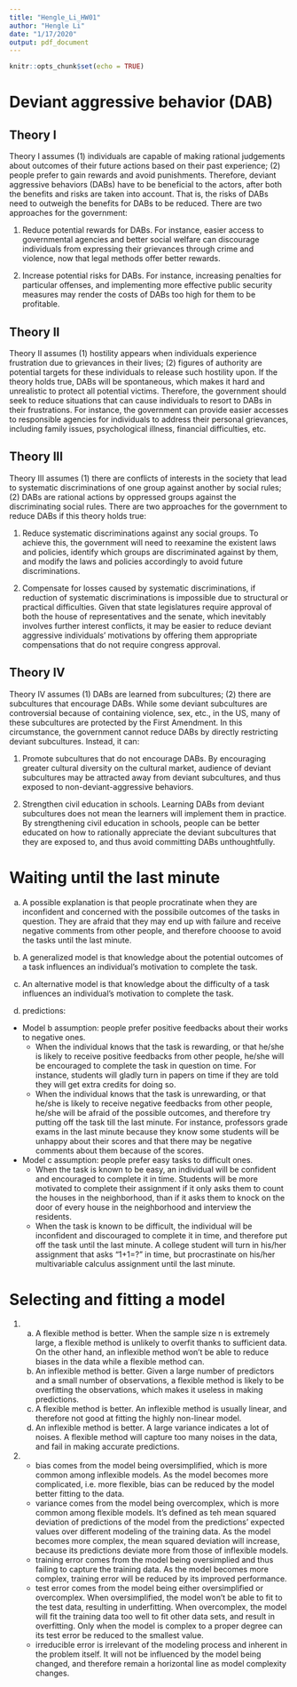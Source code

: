 ```yaml
---
title: "Hengle_Li_HW01"
author: "Hengle Li"
date: "1/17/2020"
output: pdf_document
---
```


```r
knitr::opts_chunk$set(echo = TRUE)
```

# Deviant aggressive behavior (DAB)
## Theory I

Theory I assumes (1) individuals are capable of making rational judgements about outcomes of their future actions based on their past experience; (2) people prefer to gain rewards and avoid punishments. Therefore, deviant aggressive behaviors (DABs) have to be beneficial to the actors, after both the benefits and risks are taken into account. That is, the risks of DABs need to outweigh the benefits for DABs to be reduced. There are two approaches for the government: 

  1. Reduce potential rewards for DABs. For instance, easier access to governmental agencies and better social welfare can discourage individuals from expressing their grievances through crime and violence, now that legal methods offer better rewards. 
    
  2. Increase potential risks for DABs. For instance, increasing penalties for particular offenses, and implementing more effective public security measures may render the costs of DABs too high for them to be profitable.

## Theory II
Theory II assumes (1) hostility appears when individuals experience frustration due to grievances in their lives; (2) figures of authority are potential targets for these individuals to release such hostility upon. If the theory holds true, DABs will be spontaneous, which makes it hard and unrealistic to protect all potential victims. Therefore, the government should seek to reduce situations that can cause individuals to resort to DABs in their frustrations. For instance, the government can provide easier accesses to responsible agencies for individuals to address their personal grievances, including family issues, psychological illness, financial difficulties, etc.

## Theory III
Theory III assumes (1) there are conflicts of interests in the society that lead to systematic discriminations of one group against another by social rules; (2) DABs are rational actions by oppressed groups against the discriminating social rules. There are two approaches for the government to reduce DABs if this theory holds true:

  1.	Reduce systematic discriminations against any social groups. To achieve this, the government will need to reexamine the existent laws and policies, identify which groups are discriminated against by them, and modify the laws and policies accordingly to avoid future discriminations. 
    
  2.	Compensate for losses caused by systematic discriminations, if reduction of systematic discriminations is impossible due to structural or practical difficulties. Given that state legislatures require approval of both the house of representatives and the senate, which inevitably involves further interest conflicts, it may be easier to reduce deviant aggressive individuals’ motivations by offering them appropriate compensations that do not require congress approval. 

## Theory IV
Theory IV assumes (1) DABs are learned from subcultures; (2) there are subcultures that encourage DABs. While some deviant subcultures are controversial because of containing violence, sex, etc., in the US, many of these subcultures are protected by the First Amendment. In this circumstance, the government cannot reduce DABs by directly restricting deviant subcultures. Instead, it can:

  1.	Promote subcultures that do not encourage DABs. By encouraging greater cultural diversity on the cultural market, audience of deviant subcultures may be attracted away from deviant subcultures, and thus exposed to non-deviant-aggressive behaviors. 

  2.	Strengthen civil education in schools. Learning DABs from deviant subcultures does not mean the learners will implement them in practice. By strengthening civil education in schools, people can be better educated on how to rationally appreciate the deviant subcultures that they are exposed to, and thus avoid committing DABs unthoughtfully. 

# Waiting until the last minute
  a. A possible explanation is that people procratinate when they are inconfident and concerned with the possibile outcomes of the tasks in question. They are afraid that they may end up with failure and receive negative comments from other people, and therefore chooose to avoid the tasks until the last minute. 
  
  b. A generalized model is that knowledge about the potential outcomes of a task influences an individual's motivation to complete the task. 
  
  c. An alternative model is that knowledge about the difficulty of a task influences an individual's motivation to complete the task. 
  
  d. predictions:
  * Model b assumption: people prefer positive feedbacks about their works to negative ones.
      + When the individual knows that the task is rewarding, or that he/she is likely to receive positive feedbacks from other people, he/she will be encouraged to complete the task in question on time. For instance, students will gladly turn in papers on time if they are told they will get extra credits for doing so.
      + When the individual knows that the task is unrewarding, or that he/she is likely to receive negative feedbacks from other people, he/she will be afraid of the possible outcomes, and therefore try putting off the task till the last minute. For instance, professors grade exams in the last minute because they know some students will be unhappy about their scores and that there may be negative comments about them because of the scores.
    
  * Model c assumption: people prefer easy tasks to difficult ones.
      + When the task is known to be easy, an individual will be confident and encouraged to complete it in time. Students will be more motivated to complete their assignment if it only asks them to count the houses in the neighborhood, than if it asks them to knock on the door of every house in the neighborhood and interview the residents.
      + When the task is known to be difficult, the individual will be inconfident and discouraged to complete it in time, and therefore put off the task until the last minute. A college student will turn in his/her assignment that asks "1+1=?" in time, but procrastinate on his/her multivariable calculus assignment until the last minute. 
      
# Selecting and fitting a model
1. 
    a. A flexible method is better. When the sample size n is extremely large, a flexible method is unlikely to overfit thanks to sufficient data. On the other hand, an inflexible method won't be able to reduce biases in the data while a flexible method can.
    b. An inflexible method is better. Given a large number of predictors and a small number of observations, a flexible method is likely to be overfitting the observations, which makes it useless in making predictions. 
    c. A flexible method is better. An inflexible method is usually linear, and therefore not good at fitting the highly non-linear model.
    d. An inflexible method is better. A large variance indicates a lot of noises. A flexible method will capture too many noises in the data, and fail in making accurate predictions.
    
2. 
    * bias comes from the model being oversimplified, which is more common among inflexible models. As the model becomes more complicated, i.e. more flexible, bias can be reduced by the model better fitting to the data.
    * variance comes from the model being overcomplex, which is more common among flexible models. It's defined as teh mean squared deviation of predictions of the model from the predictions' expected values over different modeling of the training data. As the model becomes more complex, the mean squared deviation will increase, because its predictions deviate more from those of inflexible models.
    * training error comes from the model being oversimplied and thus failing to capture the training data. As the model becomes more complex, training error will be reduced by its improved performance. 
    * test error comes from the model being either oversimplified or overcomplex. When oversimplified, the model won't be able to fit to the test data, resulting in underfitting. When overcomplex, the model will fit the training data too well to fit other data sets, and result in overfitting. Only when the model is complex to a proper degree can its test error be reduced to the smallest value.
    * irreducible error is irrelevant of the modeling process and inherent in the problem itself. It will not be influenced by the model being changed, and therefore remain a horizontal line as model complexity changes. 